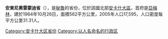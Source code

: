 '''安東尼奧雷蒙迪省'''（{{lang-es|Provincia de Antonio Raimondi}}），是[[秘魯|秘魯]]的省份，位於該國北部[[安卡什大區|安卡什大區]]，首府是[[亞梅林|亞梅林]]，建於1964年10月26日，面積562平方公里，2005年人口17,595，人口密度每平方公里31.31人。

{{coord|9.133|S|77.017|W|type:adm2nd_source:itwiki|display=title}}

{{秘魯省份|state=collapsed}}
{{秘鲁行政区划小作品}}
[[Category:安卡什大区省份|Category:安卡什大区省份]]
[[Category:以人名命名的行政区|Category:以人名命名的行政区]]